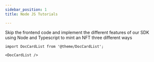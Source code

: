 ```yaml
---
sidebar_position: 1
title: Node JS Tutorials

---
```


Skip the frontend code and implement the different features of our SDK using Node and Typescript to mint an NFT three different ways

```mdx-code-block
import DocCardList from '@theme/DocCardList';

<DocCardList />
```
